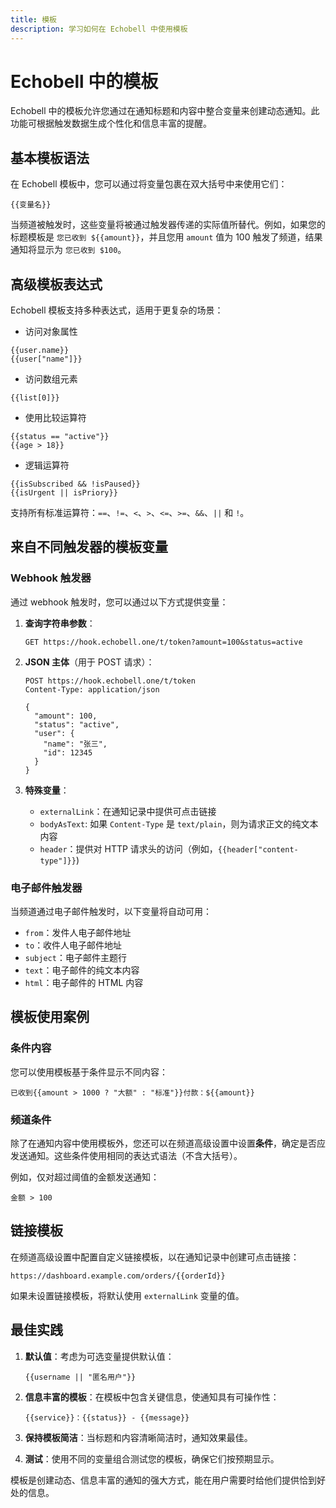 ```yaml
---
title: 模板
description: 学习如何在 Echobell 中使用模板
---
```


# Echobell 中的模板

Echobell 中的模板允许您通过在通知标题和内容中整合变量来创建动态通知。此功能可根据触发数据生成个性化和信息丰富的提醒。

## 基本模板语法

在 Echobell 模板中，您可以通过将变量包裹在双大括号中来使用它们：

```
{{变量名}}
```

当频道被触发时，这些变量将被通过触发器传递的实际值所替代。例如，如果您的标题模板是 `您已收到 ${{amount}}`，并且您用 `amount` 值为 100 触发了频道，结果通知将显示为 `您已收到 $100`。

## 高级模板表达式

Echobell 模板支持多种表达式，适用于更复杂的场景：

- 访问对象属性

```
{{user.name}}
{{user["name"]}}
```

- 访问数组元素

```
{{list[0]}}
```

- 使用比较运算符

```
{{status == "active"}}
{{age > 18}}
```

- 逻辑运算符

```
{{isSubscribed && !isPaused}}
{{isUrgent || isPriory}}
```

支持所有标准运算符：`==`、`!=`、`<`、`>`、`<=`、`>=`、`&&`、`||` 和 `!`。

## 来自不同触发器的模板变量

### Webhook 触发器

通过 webhook 触发时，您可以通过以下方式提供变量：

1. **查询字符串参数**：

   ```http
   GET https://hook.echobell.one/t/token?amount=100&status=active
   ```

2. **JSON 主体**（用于 POST 请求）：

   ```http
   POST https://hook.echobell.one/t/token
   Content-Type: application/json

   {
     "amount": 100,
     "status": "active",
     "user": {
       "name": "张三",
       "id": 12345
     }
   }
   ```

3. **特殊变量**：

   - `externalLink`：在通知记录中提供可点击链接
   - `bodyAsText`: 如果 `Content-Type` 是 `text/plain`，则为请求正文的纯文本内容
   - `header`：提供对 HTTP 请求头的访问（例如，`{{header["content-type"]}}`)

### 电子邮件触发器

当频道通过电子邮件触发时，以下变量将自动可用：

- `from`：发件人电子邮件地址
- `to`：收件人电子邮件地址
- `subject`：电子邮件主题行
- `text`：电子邮件的纯文本内容
- `html`：电子邮件的 HTML 内容

## 模板使用案例

### 条件内容

您可以使用模板基于条件显示不同内容：

```
已收到{{amount > 1000 ? "大额" : "标准"}}付款：${{amount}}
```

### 频道条件

除了在通知内容中使用模板外，您还可以在频道高级设置中设置**条件**，确定是否应发送通知。这些条件使用相同的表达式语法（不含大括号）。

例如，仅对超过阈值的金额发送通知：

```
金额 > 100
```

## 链接模板

在频道高级设置中配置自定义链接模板，以在通知记录中创建可点击链接：

```
https://dashboard.example.com/orders/{{orderId}}
```

如果未设置链接模板，将默认使用 `externalLink` 变量的值。

## 最佳实践

1. **默认值**：考虑为可选变量提供默认值：

   ```
   {{username || "匿名用户"}}
   ```

2. **信息丰富的模板**：在模板中包含关键信息，使通知具有可操作性：

   ```
   {{service}}：{{status}} - {{message}}
   ```

3. **保持模板简洁**：当标题和内容清晰简洁时，通知效果最佳。

4. **测试**：使用不同的变量组合测试您的模板，确保它们按预期显示。

模板是创建动态、信息丰富的通知的强大方式，能在用户需要时给他们提供恰到好处的信息。
